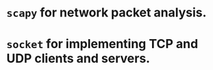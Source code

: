 # `scapy` for network packet analysis.

# `socket` for implementing TCP and UDP clients and servers.

